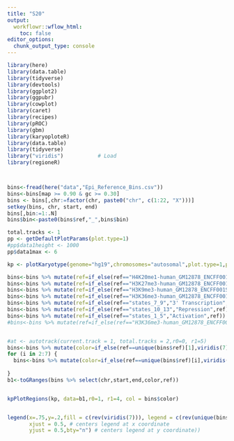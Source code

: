 ```yaml
---
title: "S20"
output:
  workflowr::wflow_html:
    toc: false
editor_options:
  chunk_output_type: console
---
```


```r
library(here)
library(data.table)
library(tidyverse)
library(devtools)
library(ggplot2)
library(ggpubr)
library(cowplot)
library(caret)
library(recipes)
library(pROC)
library(gbm)
library(karyoploteR)
library(data.table)
library(tidyverse)
library("viridis")           # Load
library(regioneR)



bins<-fread(here("data","Epi_Reference_Bins.csv"))
bins<-bins[map >= 0.90 & gc >= 0.30]
bins <- bins[,chr:=factor(chr, paste0("chr", c(1:22, "X")))]
setkey(bins, chr, start, end)
bins[,bin:=1:.N]
bins$bin<-paste0(bins$ref,"_",bins$bin)

total.tracks <- 1
pp <- getDefaultPlotParams(plot.type=1)
#pp$data1height <- 1000
pp$data1max <- 6

kp <- plotKaryotype(genome="hg19",chromosomes="autosomal",plot.type=1,plot.params = pp)

bins<-bins %>% mutate(ref=if_else(ref=="H4K20me1-human_GM12878_ENCFF001SUQ","H4K20me1",ref))
bins<-bins %>% mutate(ref=if_else(ref=="H3K27me3-human_GM12878_ENCFF001SUI","H3K27me3",ref))
bins<-bins %>% mutate(ref=if_else(ref=="H3K9me3-human_GM12878_ENCFF001SUP","H3K9me3",ref))
bins<-bins %>% mutate(ref=if_else(ref=="H3K36me3-human_GM12878_ENCFF001SUJ","H3K36me3",ref))
bins<-bins %>% mutate(ref=if_else(ref=="states_7_9","3' Transcription",ref))
bins<-bins %>% mutate(ref=if_else(ref=="states_10_13","Repression",ref))
bins<-bins %>% mutate(ref=if_else(ref=="states_1_5","Activation",ref))
#bins<-bins %>% mutate(ref=if_else(ref=="H3K36me3-human_GM12878_ENCFF001SUJ","BROKEN",ref))


#at <- autotrack(current.track = 1, total.tracks = 2,r0=0, r1=5)
bins<-bins %>% mutate(color=if_else(ref==unique(bins$ref)[1],viridis(7)[1],"test"))
for (i in 2:7) {
  bins<-bins %>% mutate(color=if_else(ref==unique(bins$ref)[i],viridis(7)[i],color))
  
}
b1<-toGRanges(bins %>% select(chr,start,end,color,ref))


kpPlotRegions(kp, data=b1,r0=1, r1=4, col = bins$color)


legend(x=.75,y=.2,fill = c(rev(viridis(7))), legend = c(rev(unique(bins$ref))),
       xjust = 0.5, # centers legend at x coordinate
       yjust = 0.5,bty="n") # centers legend at y coordinate))


```

